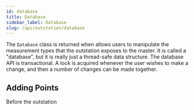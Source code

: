 ```yaml
---
id: database
title: Database
sidebar_label: Database
slug: /api/outstation/database
---
```



The `Database` class is returned when allows users to manipulate the measurement types that the outstation exposes to the master. It is called a "database", but it is really just
a thread-safe data structure.  The database API is transactional. A lock is acquired whenever the user wishes to make a change, and then a number of changes can be
made together.

## Adding Points

Before the outstation

